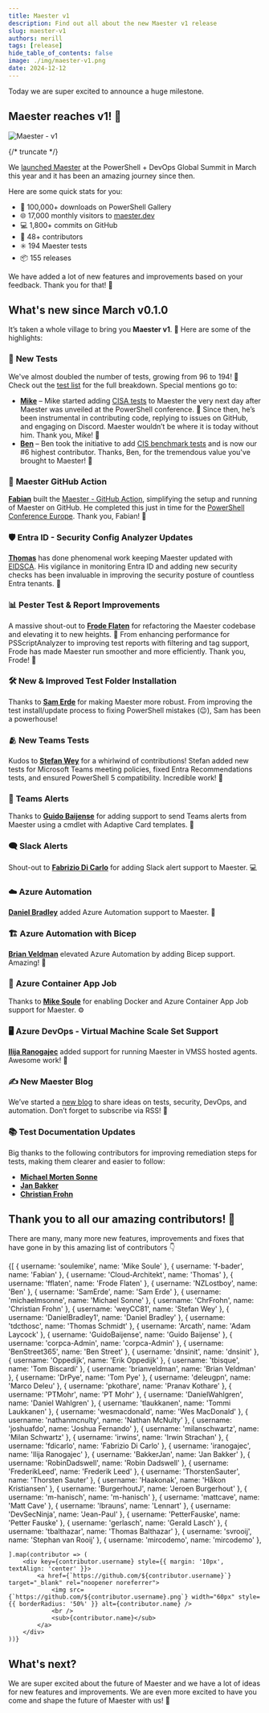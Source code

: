 ```yaml
---
title: Maester v1
description: Find out all about the new Maester v1 release
slug: maester-v1
authors: merill
tags: [release]
hide_table_of_contents: false
image: ./img/maester-v1.png
date: 2024-12-12
---
```


Today we are super excited to announce a huge milestone.

## Maester reaches v1! 🎉

![Maester - v1](./img/maester-v1.png)


{/* truncate */}

We [launched Maester](https://www.youtube.com/watch?v=xfs02tjSU24) at the PowerShell + DevOps Global Summit in March this year and it has been an amazing journey since then.

Here are some quick stats for you:
* 🚀 100,000+ downloads on PowerShell Gallery
* 🌐 17,000 monthly visitors to [maester.dev](https://maester.dev)
* 💻 1,800+ commits on GitHub
* 🤝 48+ contributors
* ✳️ 194 Maester tests
* 📦 155 releases

We have added a lot of new features and improvements based on your feedback. Thank you for that! 🙏

## What's new since March v0.1.0

It’s taken a whole village to bring you **Maester v1**. 🌟 Here are some of the highlights:

### 🧪 **New Tests**
We've almost doubled the number of tests, growing from 96 to 194! 🎉 Check out the [test list](https://github.com/maester365/maester/blob/main/docs/tests.md) for the full breakdown. Special mentions go to:
- [**Mike**](https://github.com/soulemike) – Mike started adding [CISA tests](/docs/tests/cisa/entra) to Maester the very next day after Maester was unveiled at the PowerShell conference. 🚀 Since then, he’s been instrumental in contributing code, replying to issues on GitHub, and engaging on Discord. Maester wouldn’t be where it is today without him. Thank you, Mike! 🙌
- [**Ben**](https://github.com/NZLostboy) – Ben took the initiative to add [CIS benchmark tests](/docs/tests/cis/) and is now our #6 highest contributor. Thanks, Ben, for the tremendous value you've brought to Maester! 💪

### 🤖 **Maester GitHub Action**
[**Fabian**](https://github.com/f-bader) built the [Maester - GitHub Action](https://github.com/marketplace/actions/maester-action), simplifying the setup and running of Maester on GitHub. He completed this just in time for the [PowerShell Conference Europe](https://www.youtube.com/watch?v=SGXExUmwmBQ). Thank you, Fabian! 👏

### 🛡️ **Entra ID - Security Config Analyzer Updates**
[**Thomas**](https://github.com/Cloud-Architekt) has done phenomenal work keeping Maester updated with [EIDSCA](/docs/tests/eidsca/). His vigilance in monitoring Entra ID and adding new security checks has been invaluable in improving the security posture of countless Entra tenants. 🙏

### 📊 **Pester Test & Report Improvements**
A massive shout-out to [**Frode Flaten**](https://github.com/fflaten) for refactoring the Maester codebase and elevating it to new heights. 🚀 From enhancing performance for PSScriptAnalyzer to improving test reports with filtering and tag support, Frode has made Maester run smoother and more efficiently. Thank you, Frode! 🌟

### 🛠️ **New & Improved Test Folder Installation**
Thanks to [**Sam Erde**](https://github.com/SamErde) for making Maester more robust. From improving the test install/update process to fixing PowerShell mistakes (😉), Sam has been a powerhouse!

### 🫂 **New Teams Tests**
Kudos to [**Stefan Wey**](https://github.com/weyCC81) for a whirlwind of contributions! Stefan added new tests for Microsoft Teams meeting policies, fixed Entra Recommendations tests, and ensured PowerShell 5 compatibility. Incredible work! 👏

### 💬 **Teams Alerts**
Thanks to [**Guido Baijense**](https://github.com/GuidoBaijense) for adding support to send Teams alerts from Maester using a cmdlet with Adaptive Card templates. 💬

### 🗨️ **Slack Alerts**
Shout-out to [**Fabrizio Di Carlo**](https://github.com/fdicarlo) for adding Slack alert support to Maester. 💻

### ☁️ **Azure Automation**
[**Daniel Bradley**](https://github.com/DanielBradley1) added Azure Automation support to Maester. 🚀

### 🏗️ **Azure Automation with Bicep**
[**Brian Veldman**](https://github.com/brianveldman) elevated Azure Automation by adding Bicep support. Amazing! 🙌

### 🐳 **Azure Container App Job**
Thanks to [**Mike Soule**](https://github.com/soulemike) for enabling Docker and Azure Container App Job support for Maester. ⚙️

### 🖥️ **Azure DevOps - Virtual Machine Scale Set Support**
[**Ilija Ranogajec**](https://github.com/iranogajec) added support for running Maester in VMSS hosted agents. Awesome work! 🚀

### ✍️ **New Maester Blog**
We’ve started a [new blog](https://maester365.github.io/) to share ideas on tests, security, DevOps, and automation. Don’t forget to subscribe via RSS! 📰

### 📚 **Test Documentation Updates**
Big thanks to the following contributors for improving remediation steps for tests, making them clearer and easier to follow:
- [**Michael Morten Sonne**](https://github.com/michaelmsonne)
- [**Jan Bakker**](https://github.com/BakkerJan)
- [**Christian Frohn**](https://github.com/ChrFrohn)


## Thank you to all our amazing contributors! 🙏
There are many, many more new features, improvements and fixes that have gone in by this amazing list of contributors 👇


<div style={{ display: 'flex', flexWrap: 'wrap', justifyContent: 'center' }}>
    {[
        { username: 'soulemike', name: 'Mike Soule' },
        { username: 'f-bader', name: 'Fabian' },
        { username: 'Cloud-Architekt', name: 'Thomas' },
        { username: 'fflaten', name: 'Frode Flaten' },
        { username: 'NZLostboy', name: 'Ben' },
        { username: 'SamErde', name: 'Sam Erde' },
        { username: 'michaelmsonne', name: 'Michael Sonne' },
        { username: 'ChrFrohn', name: 'Christian Frohn' },
        { username: 'weyCC81', name: 'Stefan Wey' },
        { username: 'DanielBradley1', name: 'Daniel Bradley' },
        { username: 'tdcthosc', name: 'Thomas Schmidt' },
        { username: 'Arcath', name: 'Adam Laycock' },
        { username: 'GuidoBaijense', name: 'Guido Baijense' },
        { username: 'corpca-Admin', name: 'corpca-Admin' },
        { username: 'BenStreet365', name: 'Ben Street' },
        { username: 'dnsinit', name: 'dnsinit' },
        { username: 'Oppedijk', name: 'Erik Oppedijk' },
        { username: 'tbisque', name: 'Tom Biscardi' },
        { username: 'brianveldman', name: 'Brian Veldman' },
        { username: 'DrPye', name: 'Tom Pye' },
        { username: 'deleugpn', name: 'Marco Deleu' },
        { username: 'pkothare', name: 'Pranav Kothare' },
        { username: 'PTMohr', name: 'PT Mohr' },
        { username: 'DanielWahlgren', name: 'Daniel Wahlgren' },
        { username: 'tlaukkanen', name: 'Tommi Laukkanen' },
        { username: 'wesmacdonald', name: 'Wes MacDonald' },
        { username: 'nathanmcnulty', name: 'Nathan McNulty' },
        { username: 'joshuafdo', name: 'Joshua Fernando' },
        { username: 'milanschwartz', name: 'Milan Schwartz' },
        { username: 'irwins', name: 'Irwin Strachan' },
        { username: 'fdicarlo', name: 'Fabrizio Di Carlo' },
        { username: 'iranogajec', name: 'Ilija Ranogajec' },
        { username: 'BakkerJan', name: 'Jan Bakker' },
        { username: 'RobinDadswell', name: 'Robin Dadswell' },
        { username: 'FrederikLeed', name: 'Frederik Leed' },
        { username: 'ThorstenSauter', name: 'Thorsten Sauter' },
        { username: 'Haakonak', name: 'Håkon Kristiansen' },
        { username: 'BurgerhoutJ', name: 'Jeroen Burgerhout' },
        { username: 'm-hanisch', name: 'm-hanisch' },
        { username: 'mattcave', name: 'Matt Cave' },
        { username: 'lbrauns', name: 'Lennart' },
        { username: 'DevSecNinja', name: 'Jean-Paul' },
        { username: 'PetterFauske', name: 'Petter Fauske' },
        { username: 'gerlasch', name: 'Gerald Lasch' },
        { username: 'tbalthazar', name: 'Thomas Balthazar' },
        { username: 'svrooij', name: 'Stephan van Rooij' },
        { username: 'mircodemo', name: 'mircodemo' },



    ].map(contributor => (
        <div key={contributor.username} style={{ margin: '10px', textAlign: 'center' }}>
            <a href={`https://github.com/${contributor.username}`} target="_blank" rel="noopener noreferrer">
                <img src={`https://github.com/${contributor.username}.png`} width="60px" style={{ borderRadius: '50%' }} alt={contributor.name} />
                <br />
                <sub>{contributor.name}</sub>
            </a>
        </div>
    ))}
</div>


## What's next?

We are super excited about the future of Maester and we have a lot of ideas for new features and improvements. We are even more excited to have you come and shape the future of Maester with us! 🙌

